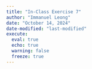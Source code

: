 ```yaml
---
title: "In-Class Exercise 7"
author: "Immanuel Leong"
date: "October 14, 2024"
date-modified: "last-modified"
execute: 
  eval: true
  echo: true
  warning: false
  freeze: true
---
```

